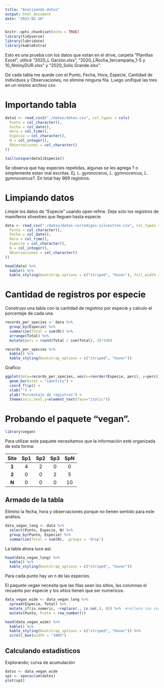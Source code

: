 ```yaml
---
title: "Analizando datos"
output: html_document
date: "2023-02-16"
---
```


```r
knitr::opts_chunk$set(echo = TRUE)
library(tidyverse)
library(lubridate)
library(kableExtra)
```

Esto es una prueba con los datos que estan en el drive, carpeta "Planillas Excel", utilicé "2020_L Garzón.xlsx", "2020_LRocha_1ercampaña_1-5 y 10_NminyDUR.xlsx" y "2020_Solis Grande.xlsx".

De cada tabla me quede con el Punto, Fecha, Hora, Especie, Cantidad de individuos y Observaciones, no elimine ninguna fila. Luego unifiqué las tres en un mismo archivo csv.

# Importando tabla

```r
data1 <- read_csv2("./datos/datos.csv", col_types = cols(
  Punto = col_character(),
  Fecha = col_date(),
  Hora = col_time(),
  Especie = col_character(),
  N = col_integer(),
  Observaciones = col_character()
))
```

```r
tail(unique(data1$Especie))
```

Se observa que hay especies repetidas, algunas se les agrega ? o simplemente estan mal escritas. Ej. L. gymnocerus, L. gymnocercus, L. gymnocercus?. En total hay 969 registros.

# Limpiando datos
Limpie los datos de "Especie" usando open refine. Deje solo los registros de mamiferos silvestres que lleguen hasta especie.

```r
data <- read_csv("./datos/datos-corredigos-silvestres.csv", col_types = cols( 
  Punto = col_character(),
  Fecha = col_date(),
  Hora = col_time(),
  Especie = col_character(),
  N = col_integer(),
  Observaciones = col_character()
))
```


```r
head(data) %>% 
  kable() %>%
  kable_styling(bootstrap_options = c("striped", "hover"), full_width = F)
```

# Cantidad de registros por especie
Construyo una tabla con la cantidad de registros por especie y calculo el porcentaje de cada una.
```r
records_per_species <- data %>%
  group_by(Especie) %>% 
  summarize(Total = sum(N)) %>%
  arrange(Total) %>% 
  mutate(perc = round(Total / sum(Total), 3)*100)
```

```r
records_per_species %>% 
  kable() %>%
  kable_styling(bootstrap_options = c("striped", "hover"))
```

Grafico:
```r
ggplot(data=records_per_species, aes(x=reorder(Especie, perc), y=perc)) +
  geom_bar(stat = "identity") +
  coord_flip() +
  xlab("") +
  ylab("Porcentaje de registros") +
  theme(axis.text.y=element_text(face="italic"))
```

# Probando el paquete "vegan".

```r
library(vegan)
```

Para utilizar este paquete necesitamos que la información esté organizada de esta forma:

| **Site** | **Sp1** | **Sp2** | **Sp3** | **SpN** |
|:--------:|:-------:|:-------:|:-------:|:-------:|
|   **1**  |    4    |    2    |    0    |    0    |
|   **2**  |    0    |    0    |    2    |    5    |
|   **N**  |    0    |    0    |    0    |    10   |

## Armado de la tabla

Elimino la fecha, hora y observaciones porque no tienen sentido para este análisis.

```r
data_vegan_long <- data %>% 
  select(Punto, Especie, N) %>% 
  group_by(Punto, Especie) %>% 
  summarize(Total = sum(N), .groups = 'drop')
```

La tabla ahora luce así:

```r
head(data_vegan_long) %>% 
  kable() %>%
  kable_styling(bootstrap_options = c("striped", "hover"))
```

Para cada punto hay un n de las especies.

El paquete vegan necesita que las filas sean los sitios, las columnas el recuento por especie y los sitios tienen que ser numericos.
```r
data_vegan_wide <- data_vegan_long %>% 
  spread(Especie, Total) %>% 
  mutate_if(is.numeric, ~replace(., is.na(.), 0)) %>%  #rellena con ceros los NA's
  mutate(Punto, Punto = row_number())
```

```r
head(data_vegan_wide) %>% 
  kable() %>%
  kable_styling(bootstrap_options = c("striped", "hover")) %>% 
  scroll_box(width = "100%")
```

## Calculando estadísticos

Explorando; curva de acumulación
```r
datos <- data_vegan_wide
sp1 <- specaccum(datos)
plot(sp1)
```


